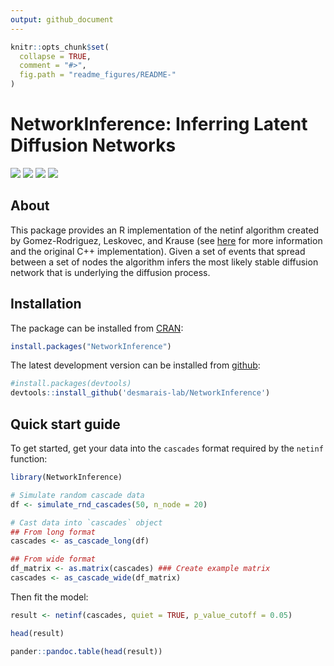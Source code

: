```yaml
---
output: github_document
---
```


<!-- README.md is generated from README.Rmd. Please edit that file -->

```r
knitr::opts_chunk$set(
  collapse = TRUE,
  comment = "#>",
  fig.path = "readme_figures/README-"
)
```

# NetworkInference: Inferring Latent Diffusion Networks

![](https://travis-ci.org/desmarais-lab/NetworkInference.svg) ![](http://www.r-pkg.org/badges/version/NetworkInference)
![](http://cranlogs.r-pkg.org/badges/NetworkInference)
![](http://cranlogs.r-pkg.org/badges/grand-total/NetworkInference?color=yellow)

## About

This package provides an R implementation of the netinf algorithm 
created by Gomez-Rodriguez, Leskovec, and Krause (see 
[here](http://snap.stanford.edu/netinf/) for more information and the original 
C++ implementation). Given a set of events that spread between a set of nodes 
the algorithm infers the most likely stable diffusion network that is underlying 
the diffusion process.

## Installation

The package can be installed from [CRAN](https://CRAN.R-project.org/):
```r
install.packages("NetworkInference")
```

The latest development version can be installed from 
[github](https://github.com/desmarais-lab/NetworkInference):
```r
#install.packages(devtools)
devtools::install_github('desmarais-lab/NetworkInference')
```

## Quick start guide

To get started, get your data into the `cascades` format required by the `netinf` 
function:

```r
library(NetworkInference)

# Simulate random cascade data
df <- simulate_rnd_cascades(50, n_node = 20)

# Cast data into `cascades` object
## From long format
cascades <- as_cascade_long(df)

## From wide format
df_matrix <- as.matrix(cascades) ### Create example matrix
cascades <- as_cascade_wide(df_matrix)
```

Then fit the model:
```r
result <- netinf(cascades, quiet = TRUE, p_value_cutoff = 0.05)
```

```r
head(result)
```
```r
pander::pandoc.table(head(result))
```
